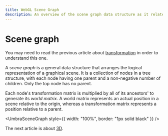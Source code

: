 ```yaml
---
title: WebGL Scene Graph
description: An overview of the scene graph data structure as it relates to WebGL.
---
```

# Scene graph

You may need to read the previous article about
[transformation](/webgl/transformation) in order to
understand this one.

A *scene graph* is a general data structure that arranges
the logical representation of a graphical scene. It is a
collection of nodes in a tree structure, with each node
having one parent and a non-negative number of children.
Only the top node has no parent.

Each node's transformation matrix is multiplied by all of
its ancestors' to generate its *world matrix*. A world
matrix represents an actual position in a scene relative to
the origin, whereas a transformation matrix represents a
position relative to a parent.


<UmbraSceneGraph style={{ width: "100%", border: "1px solid black" }} />

The next article is about [3D](/webgl/3d).

